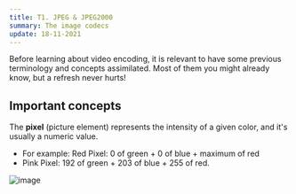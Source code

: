 ```yaml
---
title: T1. JPEG & JPEG2000
summary: The image codecs
update: 18-11-2021
---
```


Before learning about video encoding, it is relevant to have some previous terminology and concepts
assimilated. Most of them you might already know, but a refresh never hurts!

## Important concepts

The **pixel** (picture element) represents the intensity of a given color, and it's usually a
numeric value.

- For example: Red Pixel: 0 of green + 0 of blue + maximum of red
- Pink Pixel: 192 of green + 203 of blue + 255 of red.

![image](https://user-images.githubusercontent.com/40371955/146109823-948aa9e6-d732-476b-a784-d0a1a89c8c81.png)
